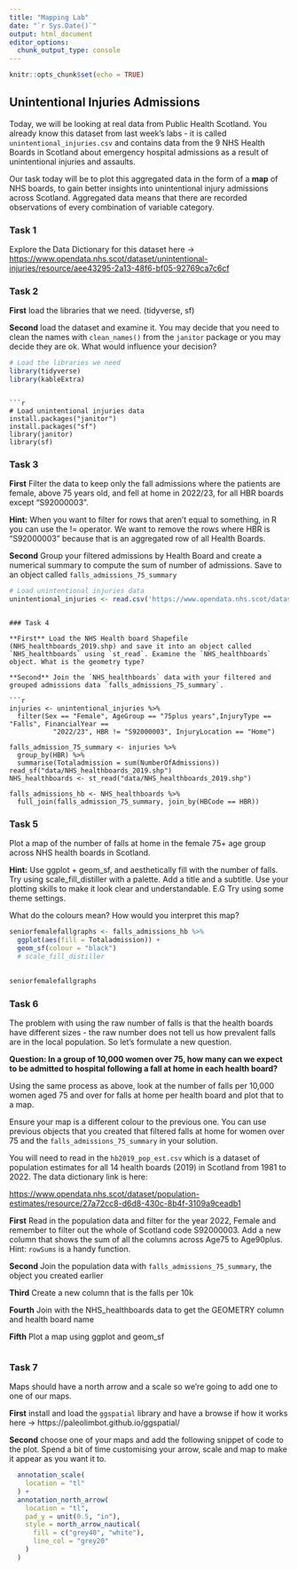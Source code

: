 ```yaml
---
title: "Mapping Lab"
date: "`r Sys.Date()`"
output: html_document
editor_options: 
  chunk_output_type: console
---
```


```r
knitr::opts_chunk$set(echo = TRUE)
```

## Unintentional Injuries Admissions

Today, we will be looking at real data from Public Health Scotland. You already know this dataset from last week's labs - it is called `unintentional_injuries.csv` and contains data from the 9 NHS Health Boards in Scotland about emergency hospital admissions as a result of unintentional injuries and assaults.

Our task today will be to plot this aggregated data in the form of a **map** of NHS boards, to gain better insights into unintentional injury admissions across Scotland. Aggregated data means that there are recorded observations of every combination of variable category.

### Task 1

Explore the Data Dictionary for this dataset here -\> <https://www.opendata.nhs.scot/dataset/unintentional-injuries/resource/aee43295-2a13-48f6-bf05-92769ca7c6cf>

### Task 2

**First** load the libraries that we need. (tidyverse, sf)

**Second** load the dataset and examine it. You may decide that you need to clean the names with `clean_names()` from the `janitor` package or you may decide they are ok. What would influence your decision?

```r
# Load the libraries we need
library(tidyverse) 
library(kableExtra)

```
```

```r
# Load unintentional injuries data
install.packages("janitor")
install.packages("sf")
library(janitor)
library(sf)
```

### Task 3

**First** Filter the data to keep only the fall admissions where the patients are female, above 75 years old, and fell at home in 2022/23, for all HBR boards except "S92000003".

**Hint:** When you want to filter for rows that aren't equal to something, in R you can use the != operator. We want to remove the rows where HBR is "S92000003" because that is an aggregated row of all Health Boards.

**Second** Group your filtered admissions by Health Board and create a numerical summary to compute the sum of number of admissions. Save to an object called `falls_admissions_75_summary`

```r
# Load unintentional injuries data
unintentional_injuries <- read.csv('https://www.opendata.nhs.scot/dataset/b0135993-3d8a-4f3b-afcf-e01f4d52137c/resource/aee43295-2a13-48f6-bf05-92769ca7c6cf/download/ui_admissions_2023.csv')
```
```

### Task 4

**First** Load the NHS Health board Shapefile (NHS_healthboards_2019.shp) and save it into an object called `NHS_healthboards` using `st_read`. Examine the `NHS_healthboards` object. What is the geometry type?

**Second** Join the `NHS_healthboards` data with your filtered and grouped admissions data `falls_admissions_75_summary`.

```r
injuries <- unintentional_injuries %>% 
  filter(Sex == "Female", AgeGroup == "75plus years",InjuryType == "Falls", FinancialYear == 
           "2022/23", HBR != "S92000003", InjuryLocation == "Home") 

falls_admission_75_summary <- injuries %>% 
  group_by(HBR) %>% 
  summarise(Totaladmission = sum(NumberOfAdmissions))
read_sf("data/NHS_healthboards_2019.shp")
NHS_healthboards <- st_read("data/NHS_healthboards_2019.shp")

falls_admissions_hb <- NHS_healthboards %>% 
  full_join(falls_admission_75_summary, join_by(HBCode == HBR))
```

### Task 5

Plot a map of the number of falls at home in the female 75+ age group across NHS health boards in Scotland.

**Hint:** Use ggplot + geom_sf, and aesthetically fill with the number of falls. Try using scale_fill_distiller with a palette. Add a title and a subtitle. Use your plotting skills to make it look clear and understandable. E.G Try using some theme settings.

What do the colours mean? How would you interpret this map?

```r
seniorfemalefallgraphs <- falls_admissions_hb %>% 
  ggplot(aes(fill = Totaladmission)) +
  geom_sf(colour = "black")
  # scale_fill_distiller
  

seniorfemalefallgraphs
```

### Task 6

The problem with using the raw number of falls is that the health boards have different sizes - the raw number does not tell us how prevalent falls are in the local population. So let's formulate a new question.

**Question: In a group of 10,000 women over 75, how many can we expect to be admitted to hospital following a fall at home in each health board?**

Using the same process as above, look at the number of falls per 10,000 women aged 75 and over for falls at home per health board and plot that to a map. 

Ensure your map is a different colour to the previous one. You can use previous objects that you created that filtered falls at home for women over 75 and the `falls_admissions_75_summary` in your solution.

You will need to read in the `hb2019_pop_est.csv` which is a dataset of population estimates for all 14 health boards (2019) in Scotland from 1981 to 2022. The data dictionary link is here:

<https://www.opendata.nhs.scot/dataset/population-estimates/resource/27a72cc8-d6d8-430c-8b4f-3109a9ceadb1>

**First** Read in the population data and filter for the year 2022, Female and remember to filter out the whole of Scotland code S92000003. Add a new column that shows the sum of all the columns across Age75 to Age90plus. Hint: `rowSums` is a handy function.

**Second** Join the population data with `falls_admissions_75_summary`, the object you created earlier

**Third** Create a new column that is the falls per 10k

**Fourth** Join with the NHS_healthboards data to get the GEOMETRY column and health board name

**Fifth** Plot a map using ggplot and geom_sf

```r

```

### Task 7

Maps should have a north arrow and a scale so we're going to add one to one of our maps. 

**First** install and load the `ggspatial` library and have a browse if how it works here -> https://paleolimbot.github.io/ggspatial/

**Second** choose one of your maps and add the following snippet of code to the plot. Spend a bit of time customising your arrow, scale and map to make it appear as you want it to. 

```r
  annotation_scale(    
    location = "tl"
  ) +
  annotation_north_arrow(
    location = "tl",    
    pad_y = unit(0.5, "in"),    
    style = north_arrow_nautical(
      fill = c("grey40", "white"),      
      line_col = "grey20"
    ) 
  )
```
